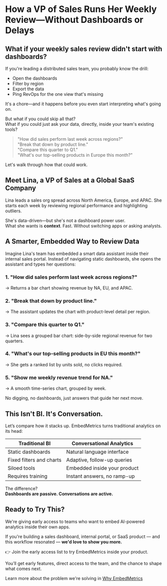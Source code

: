 # How a VP of Sales Runs Her Weekly Review—Without Dashboards or Delays

## What if your weekly sales review didn't start with dashboards?

If you're leading a distributed sales team, you probably know the drill:

- Open the dashboards
- Filter by region
- Export the data
- Ping RevOps for the one view that's missing

It's a chore—and it happens before you even start interpreting what's going on.

But what if you could skip all that?  
What if you could just ask your data, directly, inside your team's existing tools?

> "How did sales perform last week across regions?"  
> "Break that down by product line."  
> "Compare this quarter to Q1."  
> "What's our top-selling products in Europe this month?"

Let's walk through how that could work.

## Meet Lina, a VP of Sales at a Global SaaS Company

Lina leads a sales org spread across North America, Europe, and APAC. She starts each week by reviewing regional performance and highlighting outliers.

She's data-driven—but she's not a dashboard power user.  
What she wants is **context**. Fast. Without switching apps or asking analysts.

## A Smarter, Embedded Way to Review Data

Imagine Lina's team has embedded a smart data assistant inside their internal sales portal. Instead of navigating static dashboards, she opens the assistant and types her questions:

### 1. "How did sales perform last week across regions?"

→ Returns a bar chart showing revenue by NA, EU, and APAC.

### 2. "Break that down by product line."

→ The assistant updates the chart with product-level detail per region.

### 3. "Compare this quarter to Q1."

→ Lina sees a grouped bar chart: side-by-side regional revenue for two quarters.

### 4. "What's our top-selling products in EU this month?"

→ She gets a ranked list by units sold, no clicks required.

### 5. "Show me weekly revenue trend for NA."

→ A smooth time-series chart, grouped by week.

No digging, no dashboards, just answers that guide her next move.

## This Isn't BI. It's Conversation.

Let’s compare how it stacks up. EmbedMetrics turns traditional analytics on its head:

<div className="blog-table-wrapper">
  <table>
    <thead>
      <tr>
        <th>Traditional BI</th>
        <th>Conversational Analytics</th>
      </tr>
    </thead>
    <tbody>
      <tr>
        <td>Static dashboards</td>
        <td>Natural language interface</td>
      </tr>
      <tr>
        <td>Fixed filters and charts</td>
        <td>Adaptive, follow-up queries</td>
      </tr>
      <tr>
        <td>Siloed tools</td>
        <td>Embedded inside your product</td>
      </tr>
      <tr>
        <td>Requires training</td>
        <td>Instant answers, no ramp-up</td>
      </tr>
    </tbody>
  </table>
</div>

<style>{`
.blog-table-wrapper table {
  width: 100%;
  border-collapse: collapse;
  margin: 1.5rem 0;
  font-size: 1rem;
}
.blog-table-wrapper th, .blog-table-wrapper td {
  border: 1px solid #e5e7eb;
  padding: 0.75rem 1rem;
  text-align: left;
}
.blog-table-wrapper th {
  background: #f3f4f6;
  font-weight: 600;
}
.blog-table-wrapper tr:nth-child(even) td {
  background: #f9fafb;
}
.blog-table-wrapper tr:hover td {
  background: #eef2ff;
}
`}</style>

The difference?  
**Dashboards are passive. Conversations are active.**

## Ready to Try This?

We're giving early access to teams who want to embed AI-powered analytics inside their own apps.

If you're building a sales dashboard, internal portal, or SaaS product — and this workflow resonated — **we'd love to show you more.**

👉 <EarlyAccessLink>Join the early access list</EarlyAccessLink> to try EmbedMetrics inside your product.

You’ll get early features, direct access to the team, and the chance to shape what comes next.

Learn more about the problem we're solving in [Why EmbedMetrics](./why-embedmetrics)
